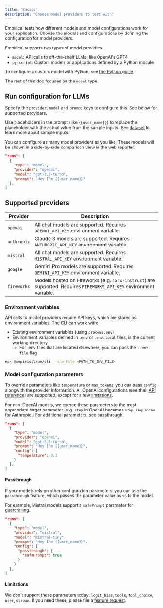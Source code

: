 ```yaml
---
title: 'Basics'
description: 'Choose model providers to test with'
---
```


Empirical tests how different models and model configurations work for your
application. Choose the models and configurations by defining the configuration
for model providers.

Empirical supports two types of model providers:

- `model`: API calls to off-the-shelf LLMs, like OpenAI's GPT4
- `py-script`: Custom models or applications defined by a Python module

To configure a custom model with Python, see [the Python guide](./custom).

The rest of this doc focuses on the `model` type.

## Run configuration for LLMs

Specify the `provider`, `model` and `prompt` keys to configure this. See below
for supported providers.

Use placeholders in the prompt (like `{{user_name}}`) to replace the placeholder with the
actual value from the sample inputs. See [dataset](../dataset/basics) to learn more about
sample inputs.

You can configure as many model providers as you like. These models will be shown in a 
side-by-side comparison view in the web reporter.

```json empiricalrc.json
"runs": [
  {
    "type": "model",
    "provider": "openai",
    "model": "gpt-3.5-turbo",
    "prompt": "Hey I'm {{user_name}}"
  },
]
```

## Supported providers

| Provider | Description |
|----------|-------------|
| `openai` | All chat models are supported. Requires `OPENAI_API_KEY` environment variable. |
| `anthropic` | Claude 3 models are supported. Requires `ANTHROPIC_API_KEY` environment variable. |
| `mistral` | All chat models are supported. Requires `MISTRAL_API_KEY` environment variable. |
| `google` | Gemini Pro models are supported. Requires `GEMINI_API_KEY` environment variable. |
| `fireworks` | Models hosted on Fireworks (e.g. `dbrx-instruct`) are supported. Requires `FIREWORKS_API_KEY` environment variable. |

### Environment variables

API calls to model providers require API keys, which are stored as environment variables. The CLI can work with:

- Existing environment variables (using `process.env`)
- Environment variables defined in `.env` or `.env.local` files, in the current working directory
  - For .env files that are located elsewhere, you can pass the `--env-file` flag

```sh
npx @empiricalrun/cli --env-file <PATH_TO_ENV_FILE>
```

### Model configuration parameters

To override parameters like `temperature` or `max_tokens`, you can pass `config` alongwith the provider
information. All OpenAI configurations (see their [API reference](https://platform.openai.com/docs/api-reference/chat/create))
are supported, except for a few [limitations](#limitations).

For non-OpenAI models, we coerce these parameters to the most appropriate target parameter (e.g. `stop` in OpenAI
becomes `stop_sequences` for Anthropic.) For additional parameters, see [passthrough](#passthrough).

```json empiricalrc.json
"runs": [
  {
    "type": "model",
    "provider": "openai",
    "model": "gpt-3.5-turbo",
    "prompt": "Hey I'm {{user_name}}",
    "config": {
      "temperature": 0.1
    }
  },
]
```

#### Passthrough

If your models rely on other configuration parameters, you can use the `passthrough` feature, which
passes the parameter value as-is to the model.

For example, Mistral models support a `safePrompt` parameter for [guardrailing](https://docs.mistral.ai/platform/guardrailing/).

```json empiricalrc.json
"runs": [
  {
    "type": "model",
    "provider": "mistral",
    "model": "mistral-tiny",
    "prompt": "Hey I'm {{user_name}}",
    "config": {
      "passthrough": {
        "safePrompt": true
      }
    }
  },
]
```

#### Limitations

We don't support these parameters today: `logit_bias`, `tools`, `tool_choice`, `user`, `stream`. If you need these, please file a [feature request](https://github.com/empirical-run/empirical/issues/new).
